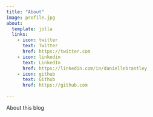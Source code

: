 ```yaml
---
title: "About"
image: profile.jpg
about:
  template: jolla
  links:
    - icon: twitter
      text: Twitter
      href: https://twitter.com
    - icon: linkedin
      text: LinkedIn
      href: https://linkedin.com/in/daniellebrantley
    - icon: github
      text: Github
      href: https://github.com

---
```


About this blog
